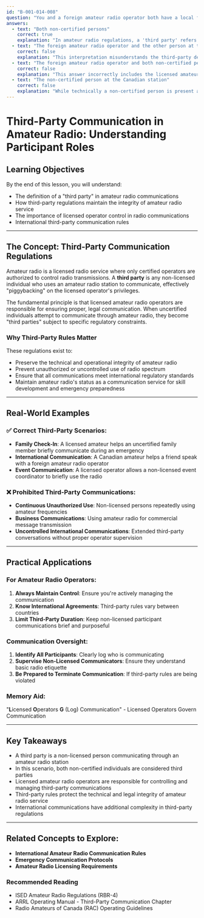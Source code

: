 ```yaml
---
id: "B-001-014-008"
question: "You and a foreign amateur radio operator both have a local friend without amateur radio certification engaged in radio communication. Who is considered a third party?"
answers:
  - text: "Both non-certified persons"
    correct: true
    explanation: "In amateur radio regulations, a 'third party' refers to any non-licensed person communicating through an amateur radio station. When both the Canadian and foreign amateur stations have uncertified individuals attempting to communicate, both of these non-licensed persons are considered third parties. This definition ensures clear tracking of communication participants and maintains the regulatory requirement that only licensed amateur radio operators are permitted to control radio transmissions."
  - text: "The foreign amateur radio operator and the other person at the foreign station"
    correct: false
    explanation: "This interpretation misunderstands the third-party definition. Licensed amateur radio operators are never considered third parties, regardless of their nationality or location. Only non-licensed individuals engaging in communication through amateur radio stations are classified as third parties."
  - text: "The foreign amateur radio operator and both non-certified persons"
    correct: false
    explanation: "This answer incorrectly includes the licensed amateur radio operator as a third party. Professional amateur radio operators, whether Canadian or foreign, are always considered primary communication participants, not third parties."
  - text: "The non-certified person at the Canadian station"
    correct: false
    explanation: "While technically a non-certified person is present at the Canadian station, the third-party status applies to both non-licensed individuals attempting to communicate, not just one of them. This answer is incomplete and does not fully capture the regulatory definition of third-party communication."
---
```


# Third-Party Communication in Amateur Radio: Understanding Participant Roles

## Learning Objectives
By the end of this lesson, you will understand:
- The definition of a "third party" in amateur radio communications
- How third-party regulations maintain the integrity of amateur radio service
- The importance of licensed operator control in radio communications
- International third-party communication rules

---

## The Concept: Third-Party Communication Regulations

Amateur radio is a licensed radio service where only certified operators are authorized to control radio transmissions. A **third party** is any non-licensed individual who uses an amateur radio station to communicate, effectively "piggybacking" on the licensed operator's privileges.

The fundamental principle is that licensed amateur radio operators are responsible for ensuring proper, legal communication. When uncertified individuals attempt to communicate through amateur radio, they become "third parties" subject to specific regulatory constraints.

### Why Third-Party Rules Matter

These regulations exist to:
- Preserve the technical and operational integrity of amateur radio
- Prevent unauthorized or uncontrolled use of radio spectrum
- Ensure that all communications meet international regulatory standards
- Maintain amateur radio's status as a communication service for skill development and emergency preparedness

---

## Real-World Examples

### ✅ Correct Third-Party Scenarios:
- **Family Check-In**: A licensed amateur helps an uncertified family member briefly communicate during an emergency
- **International Communication**: A Canadian amateur helps a friend speak with a foreign amateur radio operator
- **Event Communication**: A licensed operator allows a non-licensed event coordinator to briefly use the radio

### ❌ Prohibited Third-Party Communications:
- **Continuous Unauthorized Use**: Non-licensed persons repeatedly using amateur frequencies
- **Business Communications**: Using amateur radio for commercial message transmission
- **Uncontrolled International Communications**: Extended third-party conversations without proper operator supervision

---

## Practical Applications

### For Amateur Radio Operators:
1. **Always Maintain Control**: Ensure you're actively managing the communication
2. **Know International Agreements**: Third-party rules vary between countries
3. **Limit Third-Party Duration**: Keep non-licensed participant communications brief and purposeful

### Communication Oversight:
1. **Identify All Participants**: Clearly log who is communicating
2. **Supervise Non-Licensed Communicators**: Ensure they understand basic radio etiquette
3. **Be Prepared to Terminate Communication**: If third-party rules are being violated

### Memory Aid:
"**L**icensed **O**perators **G** (Log) Communication" - Licensed Operators Govern Communication

---

## Key Takeaways

- A third party is a non-licensed person communicating through an amateur radio station
- In this scenario, both non-certified individuals are considered third parties
- Licensed amateur radio operators are responsible for controlling and managing third-party communications
- Third-party rules protect the technical and legal integrity of amateur radio service
- International communications have additional complexity in third-party regulations

---

## Related Concepts to Explore:
- **International Amateur Radio Communication Rules**
- **Emergency Communication Protocols**
- **Amateur Radio Licensing Requirements**

### Recommended Reading
- ISED Amateur Radio Regulations (RBR-4)
- ARRL Operating Manual - Third-Party Communication Chapter
- Radio Amateurs of Canada (RAC) Operating Guidelines